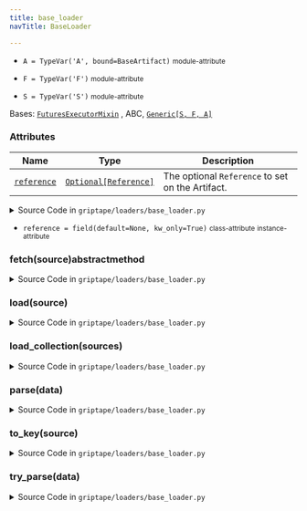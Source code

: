 ```yaml
---
title: base_loader
navTitle: BaseLoader

---
```


-   `A = TypeVar('A', bound=BaseArtifact)` <small>module-attribute</small>  <span id="griptape.loaders.base_loader.A"></span> 

-   `F = TypeVar('F')` <small>module-attribute</small>  <span id="griptape.loaders.base_loader.F"></span> 

-   `S = TypeVar('S')` <small>module-attribute</small>  <span id="griptape.loaders.base_loader.S"></span> 

<span id="griptape.loaders.base_loader.BaseLoader"></span>

Bases:
 [`FuturesExecutorMixin`](../mixins/futures_executor_mixin.mdx#griptape.mixins.futures_executor_mixin.FuturesExecutorMixin "FuturesExecutorMixin (griptape.mixins.futures_executor_mixin.FuturesExecutorMixin)")
, <span title="abc.ABC">ABC</span>,  [`Generic[S, F, A]`](base_loader.mdx#griptape.loaders.base_loader.S "typing.Generic")

### Attributes

| Name                                                                                                                                                                                                                                                                                           | Type                                                                                                                                                     | Description                                           |
| ---------------------------------------------------------------------------------------------------------------------------------------------------------------------------------------------------------------------------------------------------------------------------------------------- | -------------------------------------------------------------------------------------------------------------------------------------------------------- | ----------------------------------------------------- |
| <a href="base_loader.mdx#griptape.loaders.base_loader.BaseLoader.reference" title="reference = field(default=None, kw_only=True)           class-attribute       instance-attribute    (griptape.loaders.base_loader.BaseLoader.reference)"><code class="language-python">reference</code></a> | <a href="../common#griptape.common.Reference" title="Reference (griptape.common.Reference)"><code class="language-python">Optional[Reference]</code></a> | The optional `Reference` to set on the Artifact.<br/> |

<details><summary>Source Code in <code>griptape&#47;loaders&#47;base_loader.py</code></summary>

```python
@define
class BaseLoader(FuturesExecutorMixin, ABC, Generic[S, F, A]):
    """Fetches data from a source, parses it, and returns an Artifact.

    Attributes:
        reference: The optional `Reference` to set on the Artifact.
    """

    reference: Optional[Reference] = field(default=None, kw_only=True)

    def load(self, source: S) -> A:
        data = self.fetch(source)

        return self.parse(data)

    @abstractmethod
    def fetch(self, source: S) -> F:
        """Fetches data from the source."""

    def parse(self, data: F) -> A:
        """Parses the fetched data and returns an Artifact."""
        artifact = self.try_parse(data)

        artifact.reference = self.reference

        return artifact

    def try_parse(self, data: F) -> A:
        """Parses the fetched data and returns an Artifact."""
        # TODO: Mark as abstract method for griptape 2.0
        raise NotImplementedError

    def load_collection(
        self,
        sources: list[Any],
    ) -> Mapping[str, A]:
        """Loads a collection of sources and returns a dictionary of Artifacts."""
        # Create a dictionary before actually submitting the jobs to the executor
        # to avoid duplicate work.
        sources_by_key = {self.to_key(source): source for source in sources}

        with self.create_futures_executor() as futures_executor:
            return execute_futures_dict(
                {
                    key: futures_executor.submit(with_contextvars(self.load), source)
                    for key, source in sources_by_key.items()
                },
            )

    def to_key(self, source: S) -> str:
        """Converts the source to a key for the collection."""
        if isinstance(source, bytes):
            return bytes_to_hash(source)
        return str_to_hash(str(source))
```

</details>

-   `reference = field(default=None, kw_only=True)` <small>class-attribute</small> <small>instance-attribute</small>  <span id="griptape.loaders.base_loader.BaseLoader.reference"></span> 

<span id="griptape.loaders.base_loader.BaseLoader.fetch"></span>

### fetch(source)abstractmethod

<details><summary>Source Code in <code>griptape&#47;loaders&#47;base_loader.py</code></summary>

```python
@abstractmethod
def fetch(self, source: S) -> F:
    """Fetches data from the source."""
```

</details>

<span id="griptape.loaders.base_loader.BaseLoader.load"></span>

### load(source)

<details><summary>Source Code in <code>griptape&#47;loaders&#47;base_loader.py</code></summary>

```python
def load(self, source: S) -> A:
    data = self.fetch(source)

    return self.parse(data)
```

</details>

<span id="griptape.loaders.base_loader.BaseLoader.load_collection"></span>

### load_collection(sources)

<details><summary>Source Code in <code>griptape&#47;loaders&#47;base_loader.py</code></summary>

```python
def load_collection(
    self,
    sources: list[Any],
) -> Mapping[str, A]:
    """Loads a collection of sources and returns a dictionary of Artifacts."""
    # Create a dictionary before actually submitting the jobs to the executor
    # to avoid duplicate work.
    sources_by_key = {self.to_key(source): source for source in sources}

    with self.create_futures_executor() as futures_executor:
        return execute_futures_dict(
            {
                key: futures_executor.submit(with_contextvars(self.load), source)
                for key, source in sources_by_key.items()
            },
        )
```

</details>

<span id="griptape.loaders.base_loader.BaseLoader.parse"></span>

### parse(data)

<details><summary>Source Code in <code>griptape&#47;loaders&#47;base_loader.py</code></summary>

```python
def parse(self, data: F) -> A:
    """Parses the fetched data and returns an Artifact."""
    artifact = self.try_parse(data)

    artifact.reference = self.reference

    return artifact
```

</details>

<span id="griptape.loaders.base_loader.BaseLoader.to_key"></span>

### to_key(source)

<details><summary>Source Code in <code>griptape&#47;loaders&#47;base_loader.py</code></summary>

```python
def to_key(self, source: S) -> str:
    """Converts the source to a key for the collection."""
    if isinstance(source, bytes):
        return bytes_to_hash(source)
    return str_to_hash(str(source))
```

</details>

<span id="griptape.loaders.base_loader.BaseLoader.try_parse"></span>

### try_parse(data)

<details><summary>Source Code in <code>griptape&#47;loaders&#47;base_loader.py</code></summary>

```python
def try_parse(self, data: F) -> A:
    """Parses the fetched data and returns an Artifact."""
    # TODO: Mark as abstract method for griptape 2.0
    raise NotImplementedError
```

</details>

